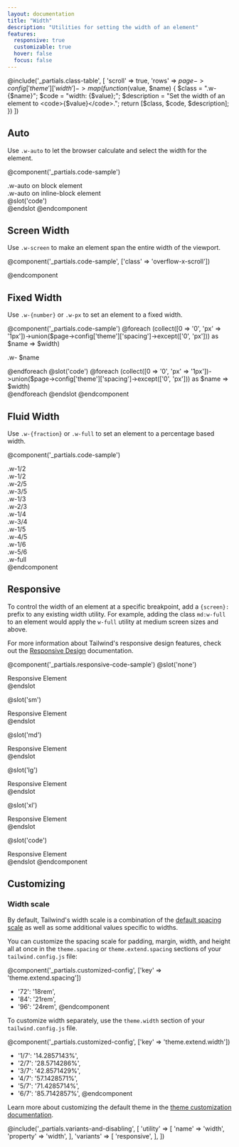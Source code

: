 ```yaml
---
layout: documentation
title: "Width"
description: "Utilities for setting the width of an element"
features:
  responsive: true
  customizable: true
  hover: false
  focus: false
---
```


@include('_partials.class-table', [
  'scroll' => true,
  'rows' => $page->config['theme']['width']->map(function ($value, $name) {
    $class = ".w-{$name}";
    $code = "width: {$value};";
    $description = "Set the width of an element to <code>{$value}</code>.";
    return [$class, $code, $description];
  })
])

## Auto

Use `.w-auto` to let the browser calculate and select the width for the element.

@component('_partials.code-sample')
<div className="w-auto bg-gray-400 mb-4 px-2">.w-auto on block element</div>
<div className="w-auto inline-block bg-gray-400 px-2">.w-auto on inline-block element</div>
@slot('code')
<div className="w-auto ..."></div>
<div className="w-auto inline-block ..."></div>
@endslot
@endcomponent

## Screen Width

Use `.w-screen` to make an element span the entire width of the viewport.

@component('_partials.code-sample', ['class' => 'overflow-x-scroll'])
<div className="w-screen bg-gray-400 h-4"></div>
@endcomponent

## Fixed Width

Use `.w-{number}` or `.w-px` to set an element to a fixed width.

@component('_partials.code-sample')
@foreach (collect([0 => '0', 'px' => '1px'])->union($page->config['theme']['spacing']->except(['0', 'px'])) as $name => $width)
<div className="flex items-center mb-1">
  <p className="text-sm text-gray-600 w-12 mr-2">.w- $name </p>
  <div className="h-4 bg-gray-400 w- $name "></div>
</div>
@endforeach
@slot('code')
@foreach (collect([0 => '0', 'px' => '1px'])->union($page->config['theme']['spacing']->except(['0', 'px'])) as $name => $width)
<div className="w- $name  ..."></div>
@endforeach
@endslot
@endcomponent

## Fluid Width

Use `.w-{fraction}` or `.w-full` to set an element to a percentage based width.

@component('_partials.code-sample')
<div className="bg-gray-200 p-4">
  <div className="flex mb-4">
    <div className="w-1/2 p-2 bg-gray-400 text-center">.w-1/2</div>
    <div className="w-1/2 p-2 bg-gray-500 text-center">.w-1/2</div>
  </div>
  <div className="flex mb-4">
    <div className="w-2/5 p-2 bg-gray-400 text-center">.w-2/5</div>
    <div className="w-3/5 p-2 bg-gray-500 text-center">.w-3/5</div>
  </div>
  <div className="flex mb-4">
    <div className="w-1/3 p-2 bg-gray-400 text-center">.w-1/3</div>
    <div className="w-2/3 p-2 bg-gray-500 text-center">.w-2/3</div>
  </div>
  <div className="flex mb-4">
    <div className="w-1/4 p-2 bg-gray-400 text-center">.w-1/4</div>
    <div className="w-3/4 p-2 bg-gray-500 text-center">.w-3/4</div>
  </div>
  <div className="flex mb-4">
    <div className="w-1/5 p-2 bg-gray-400 text-center">.w-1/5</div>
    <div className="w-4/5 p-2 bg-gray-500 text-center">.w-4/5</div>
  </div>
  <div className="flex mb-4">
    <div className="w-1/6 p-2 bg-gray-400 text-center">.w-1/6</div>
    <div className="w-5/6 p-2 bg-gray-500 text-center">.w-5/6</div>
  </div>
  <div className="w-full p-2 bg-gray-400 text-center">.w-full</div>
</div>
@endcomponent

## Responsive

To control the width of an element at a specific breakpoint, add a `{screen}:` prefix to any existing width utility. For example, adding the class `md:w-full` to an element would apply the `w-full` utility at medium screen sizes and above.

For more information about Tailwind's responsive design features, check out the [Responsive Design](/docs/responsive-design) documentation.

@component('_partials.responsive-code-sample')
@slot('none')
<div className="bg-gray-400 p-4 text-center">
  <div className="inline-block bg-gray-800 text-white p-2 truncate w-1/2">Responsive Element</div>
</div>
@endslot

@slot('sm')
<div className="bg-gray-400 p-4 text-center">
  <div className="inline-block bg-gray-800 text-white p-2 truncate w-auto">Responsive Element</div>
</div>
@endslot

@slot('md')
<div className="bg-gray-400 p-4 text-center">
  <div className="inline-block bg-gray-800 text-white p-2 truncate w-full">Responsive Element</div>
</div>
@endslot

@slot('lg')
<div className="bg-gray-400 p-4 text-center">
  <div className="inline-block bg-gray-800 text-white p-2 truncate w-32">Responsive Element</div>
</div>
@endslot

@slot('xl')
<div className="bg-gray-400 p-4 text-center">
  <div className="inline-block bg-gray-800 text-white p-2 truncate w-3/4">Responsive Element</div>
</div>
@endslot

@slot('code')
<div className="bg-gray-400 p-4 text-center">
  <div className="none:w-1/2 sm:w-auto md:w-full lg:w-32 xl:w-3/4 ...">
    Responsive Element
  </div>
</div>
@endslot
@endcomponent

## Customizing

### Width scale

By default, Tailwind's width scale is a combination of the [default spacing scale](/docs/customizing-spacing#default-spacing-scale) as well as some additional values specific to widths.

You can customize the spacing scale for padding, margin, width, and height all at once in the `theme.spacing` or `theme.extend.spacing` sections of your `tailwind.config.js` file:

@component('_partials.customized-config', ['key' => 'theme.extend.spacing'])
+ '72': '18rem',
+ '84': '21rem',
+ '96': '24rem',
@endcomponent

To customize width separately, use the `theme.width` section of your `tailwind.config.js` file.

@component('_partials.customized-config', ['key' => 'theme.extend.width'])
+ '1/7': '14.2857143%',
+ '2/7': '28.5714286%',
+ '3/7': '42.8571429%',
+ '4/7': '57.1428571%',
+ '5/7': '71.4285714%',
+ '6/7': '85.7142857%',
@endcomponent

Learn more about customizing the default theme in the [theme customization documentation](/docs/theme#customizing-the-default-theme).

@include('_partials.variants-and-disabling', [
    'utility' => [
        'name' => 'width',
        'property' => 'width',
    ],
    'variants' => [
        'responsive',
    ],
])
